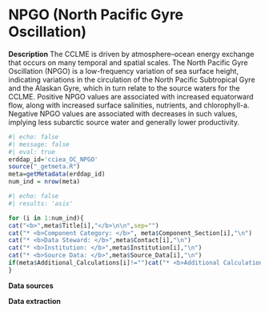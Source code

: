 # NPGO (North Pacific Gyre Oscillation)

**Description** The CCLME is driven by atmosphere–ocean energy exchange that occurs on many temporal and spatial scales. The North Pacific Gyre Oscillation (NPGO) is a low-frequency variation of sea surface height, indicating variations in the circulation of the North Pacific Subtropical Gyre and the Alaskan Gyre, which in turn relate to the source waters for the CCLME. Positive NPGO values are associated with increased equatorward flow, along with increased surface salinities, nutrients, and chlorophyll-a. Negative NPGO values are associated with decreases in such values, implying less subarctic source water and generally lower productivity.

```r
#| echo: false
#| message: false
#| eval: true
erddap_id='cciea_OC_NPGO'
source("_getmeta.R")
meta=getMetadata(erddap_id)
num_ind = nrow(meta)
```

```r
#| echo: false
#| results: 'asis'

for (i in 1:num_ind){
cat("<b>",meta$Title[i],"</b>\n\n",sep="")
cat("* <b>Component Category: </b>", meta$Component_Section[i],"\n")
cat("* <b>Data Steward: </b>",meta$Contact[i],"\n")
cat("* <b>Institution: </b>",meta$Institution[i],"\n")
cat("* <b>Source Data: </b>",meta$Source_Data[i],"\n")
if(meta$Additional_Calculations[i]!="")cat("* <b>Additional Calculations: </b>",meta$Additional_Calculations[i],"\n")
}
```


**Data sources**

**Data extraction**


